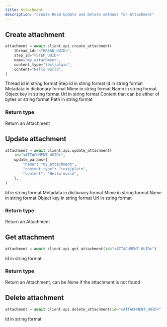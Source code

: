 ```yaml
---
title: Attachment
description: "Create Read Update and Delete methods for Attachment"
---
```


## Create attachment

```python
attachment = await client.api.create_attachment(
    thread_id="<THREAD_UUID>",
    step_id="<STEP_UUID>"
    name="my_attachment",
    content_type="text/plain",
    content="Hello world",
)
```

<ParamField path="thread_id" type="uuid" required>
  Thread id in string format
</ParamField>

<ParamField path="step_id" type="uuid" required>
  Step id in string format
</ParamField>

<ParamField path="id" type="uuid">
  Id in string format
</ParamField>

<ParamField path="metadata" type="Dict">
  Metadata in dictionary format
</ParamField>

<ParamField path="mime" type="string">
  Mime in string format
</ParamField>

<ParamField path="name" type="string">
  Name in string format
</ParamField>

<ParamField path="object_key" type="string">
  Object key in string format
</ParamField>

<ParamField path="url" type="string">
  Url in string format
</ParamField>

<ParamField path="content" type="Union[bytes, str]">
  Content that can be either of bytes or string format
</ParamField>

<ParamField path="path" type="string">
  Path in string format
</ParamField>

### Return type

<ResponseField name="attachment" type="Attachment">
  Return an Attachment
</ResponseField>

## Update attachment

```python
attachment = await client.api.update_attachment(
    id="<ATTACHMENT_UUID>",
    update_params={
        "name": "my_attachment",
        "content_type": "text/plain",
        "content": "Hello world",
    },
)
```

<ParamField path="id" type="uuid" required>
  Id in string format
</ParamField>

<ParamField path="metadata" type="Dict">
  Metadata in dictionary format
</ParamField>

<ParamField path="mime" type="string">
  Mime in string format
</ParamField>

<ParamField path="name" type="string">
  Name in string format
</ParamField>

<ParamField path="objectKey" type="string">
  Object key in string format
</ParamField>

<ParamField path="url" type="string">
  Url in string format
</ParamField>

### Return type

<ResponseField name="attachment" type="Attachment">
  Return an Attachment
</ResponseField>

## Get attachment

```python
attachment = await client.api.get_attachment(id="<ATTACHMENT_UUID>")
```

<ParamField path="id" type="uuid" required>
  Id in string format
</ParamField>

### Return type

<ResponseField name="attachment" type="Attachment">
  Return an Attachment, can be None if the attachment is not found
</ResponseField>

## Delete attachment

```python
attachment = await client.api.delete_attachment(id="<ATTACHMENT_UUID>")
```

<ParamField path="id" type="uuid" required>
  Id in string format
</ParamField>
